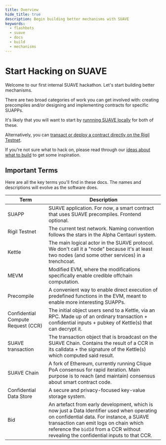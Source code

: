 ```yaml
---
title: Overview
hide_title: true
description: Begin building better mechanisms with SUAVE
keywords:
  - flashbots
  - suave
  - docs
  - build
  - mechanisms
---
```


# Start Hacking on SUAVE

Welcome to our first internal SUAVE hackathon. Let's start building better mechanisms.

There are two broad categories of work you can get involved with: creating precompiles and/or designing and implementing contracts for specific SUAPPs.

It's likely that you will want to start by [runnning SUAVE locally](/how-to/run-suave) for both of these. 

Alternatively, you can [transact or deploy a contract directly on the Rigil Testnet](/how-to/send-transactions#3-use-rigil-testnet-rpc).

If you're not sure what to hack on, please read through our [ideas about what to build](/novel-use-cases) to get some inspiration.

## Important Terms 

Here are all the key terms you'll find in these docs. The names and descriptions will evolve as the software does.

| Term | Description |
| ---  | --- |
| SUAPP | SUAVE application. For now, a smart contract that uses SUAVE precompiles. Frontend optional. |
| Rigil Testnet | The current test network. Naming convention follows the stars in the Alpha Centauri system. |
| Kettle | The main logical actor in the SUAVE protocol. We don't call it a "node" because it's at least two nodes (and some other services) in a trenchcoat. |
| MEVM | Modified EVM, where the modifications specifically enable credible offchain computation. |
| Precompile | A convenient way to enable direct execution of predefined functions in the EVM, meant to enable more interesting SUAPPs. |
| Confidential Compute Request (CCR) | The initial object users send to a Kettle, via an RPC. Made up of an ordinary transaction + confidential inputs + pubkey of Kettle(s) that can decrypt it. |
| SUAVE transaction | The transaction object that is broadcast on the SUAVE Chain. Contains the result of a CCR in its calldata + the signature of the Kettle(s) which computed said result. |
| SUAVE Chain | A fork of Ethereum, currently running Clique PoA consensus for rapid iteration. Main purpose is to reach (and maintain) consensus about smart contract code. |
| Confidential Data Store | A secure and privacy-focused key-value storage system. | 
| Bid | An artefact from early development, which is now just a Data Identifier used when operating on confidential data. For instance, a SUAVE transaction can emit logs on chain which reference the `bidId` from a CCR without revealing the confidential inputs to that CCR. |